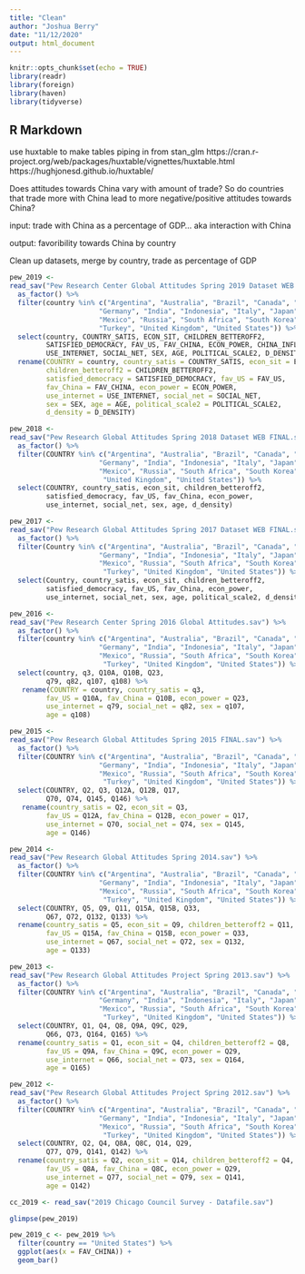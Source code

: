 ```yaml
---
title: "Clean"
author: "Joshua Berry"
date: "11/12/2020"
output: html_document
---
```


```r
knitr::opts_chunk$set(echo = TRUE)
library(readr)
library(foreign)
library(haven)
library(tidyverse)
```

## R Markdown

use huxtable to make tables piping in from stan_glm
https://cran.r-project.org/web/packages/huxtable/vignettes/huxtable.html
https://hughjonesd.github.io/huxtable/

Does attitudes towards China vary with amount of trade? So do countries that
trade more with China lead to more negative/positive attitudes towards China?


input: trade with China as a percentage of GDP... aka interaction with China

output: favoribility towards China by country

Clean up datasets, merge by country, trade as percentage of GDP


```r

pew_2019 <- 
read_sav("Pew Research Center Global Attitudes Spring 2019 Dataset WEB.sav") %>%
  as_factor() %>%
  filter(country %in% c("Argentina", "Australia", "Brazil", "Canada", "France",
                      "Germany", "India", "Indonesia", "Italy", "Japan",
                      "Mexico", "Russia", "South Africa", "South Korea",
                      "Turkey", "United Kingdom", "United States")) %>%
  select(country, COUNTRY_SATIS, ECON_SIT, CHILDREN_BETTEROFF2, 
         SATISFIED_DEMOCRACY, FAV_US, FAV_CHINA, ECON_POWER, CHINA_INFLU_ECON2,
         USE_INTERNET, SOCIAL_NET, SEX, AGE, POLITICAL_SCALE2, D_DENSITY) %>%
  rename(COUNTRY = country, country_satis = COUNTRY_SATIS, econ_sit = ECON_SIT,
         children_betteroff2 = CHILDREN_BETTEROFF2, 
         satisfied_democracy = SATISFIED_DEMOCRACY, fav_US = FAV_US, 
         fav_China = FAV_CHINA, econ_power = ECON_POWER,
         use_internet = USE_INTERNET, social_net = SOCIAL_NET, 
         sex = SEX, age = AGE, political_scale2 = POLITICAL_SCALE2, 
         d_density = D_DENSITY)

pew_2018 <- 
read_sav("Pew Research Global Attitudes Spring 2018 Dataset WEB FINAL.sav") %>%
  as_factor() %>%
  filter(COUNTRY %in% c("Argentina", "Australia", "Brazil", "Canada", "France",
                      "Germany", "India", "Indonesia", "Italy", "Japan",
                      "Mexico", "Russia", "South Africa", "South Korea",
                       "United Kingdom", "United States")) %>%
  select(COUNTRY, country_satis, econ_sit, children_betteroff2, 
         satisfied_democracy, fav_US, fav_China, econ_power,
         use_internet, social_net, sex, age, d_density)

pew_2017 <- 
read_sav("Pew Research Global Attitudes Spring 2017 Dataset WEB FINAL.sav") %>%
  as_factor() %>%
  filter(Country %in% c("Argentina", "Australia", "Brazil", "Canada", "France",
                      "Germany", "India", "Indonesia", "Italy", "Japan",
                      "Mexico", "Russia", "South Africa", "South Korea",
                       "Turkey", "United Kingdom", "United States")) %>%
  select(Country, country_satis, econ_sit, children_betteroff2, 
         satisfied_democracy, fav_US, fav_China, econ_power,
         use_internet, social_net, sex, age, political_scale2, d_density) %>% rename(COUNTRY = country)

pew_2016 <- 
read_sav("Pew Research Center Spring 2016 Global Attitudes.sav") %>%
  as_factor() %>%
  filter(country %in% c("Argentina", "Australia", "Brazil", "Canada", "France",
                      "Germany", "India", "Indonesia", "Italy", "Japan",
                      "Mexico", "Russia", "South Africa", "South Korea",
                       "Turkey", "United Kingdom", "United States")) %>%
  select(country, q3, Q10A, Q10B, Q23,
         q79, q82, q107, q108) %>%
   rename(COUNTRY = country, country_satis = q3,
         fav_US = Q10A, fav_China = Q10B, econ_power = Q23,
         use_internet = q79, social_net = q82, sex = q107,
         age = q108)

pew_2015 <- 
read_sav("Pew Research Global Attitudes Spring 2015 FINAL.sav") %>%
  as_factor() %>%
  filter(COUNTRY %in% c("Argentina", "Australia", "Brazil", "Canada", "France",
                      "Germany", "India", "Indonesia", "Italy", "Japan",
                      "Mexico", "Russia", "South Africa", "South Korea",
                       "Turkey", "United Kingdom", "United States")) %>%
  select(COUNTRY, Q2, Q3, Q12A, Q12B, Q17,
         Q70, Q74, Q145, Q146) %>%
   rename(country_satis = Q2, econ_sit = Q3,
         fav_US = Q12A, fav_China = Q12B, econ_power = Q17,
         use_internet = Q70, social_net = Q74, sex = Q145,
         age = Q146)

pew_2014 <- 
read_sav("Pew Research Global Attitudes Spring 2014.sav") %>%
  as_factor() %>%
  filter(COUNTRY %in% c("Argentina", "Australia", "Brazil", "Canada", "France",
                      "Germany", "India", "Indonesia", "Italy", "Japan",
                      "Mexico", "Russia", "South Africa", "South Korea",
                       "Turkey", "United Kingdom", "United States")) %>%
  select(COUNTRY, Q5, Q9, Q11, Q15A, Q15B, Q33,
         Q67, Q72, Q132, Q133) %>%
  rename(country_satis = Q5, econ_sit = Q9, children_betteroff2 = Q11,
         fav_US = Q15A, fav_China = Q15B, econ_power = Q33,
         use_internet = Q67, social_net = Q72, sex = Q132,
         age = Q133)

pew_2013 <- 
read_sav("Pew Research Global Attitudes Project Spring 2013.sav") %>%
  as_factor() %>%
  filter(COUNTRY %in% c("Argentina", "Australia", "Brazil", "Canada", "France",
                      "Germany", "India", "Indonesia", "Italy", "Japan",
                      "Mexico", "Russia", "South Africa", "South Korea",
                       "Turkey", "United Kingdom", "United States")) %>%
  select(COUNTRY, Q1, Q4, Q8, Q9A, Q9C, Q29,
         Q66, Q73, Q164, Q165) %>%
  rename(country_satis = Q1, econ_sit = Q4, children_betteroff2 = Q8,
         fav_US = Q9A, fav_China = Q9C, econ_power = Q29,
         use_internet = Q66, social_net = Q73, sex = Q164,
         age = Q165)

pew_2012 <- 
read_sav("Pew Research Global Attitudes Project Spring 2012.sav") %>%
  as_factor() %>%
  filter(COUNTRY %in% c("Argentina", "Australia", "Brazil", "Canada", "France",
                      "Germany", "India", "Indonesia", "Italy", "Japan",
                      "Mexico", "Russia", "South Africa", "South Korea",
                       "Turkey", "United Kingdom", "United States")) %>%
  select(COUNTRY, Q2, Q4, Q8A, Q8C, Q14, Q29,
         Q77, Q79, Q141, Q142) %>%
  rename(country_satis = Q2, econ_sit = Q14, children_betteroff2 = Q4,
         fav_US = Q8A, fav_China = Q8C, econ_power = Q29,
         use_internet = Q77, social_net = Q79, sex = Q141,
         age = Q142)

```


```r

cc_2019 <- read_sav("2019 Chicago Council Survey - Datafile.sav")

glimpse(pew_2019)

pew_2019_c <- pew_2019 %>%
  filter(country == "United States") %>%
  ggplot(aes(x = FAV_CHINA)) +
  geom_bar()
```

